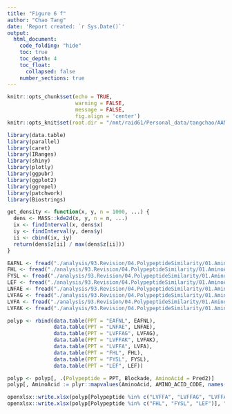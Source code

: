 ```yaml
---
title: "Figure 6 f"
author: "Chao Tang"
date: 'Report created: `r Sys.Date()`'
output: 
  html_document: 
    code_folding: "hide"
    toc: true
    toc_depth: 4
    toc_float: 
      collapsed: false
    number_sections: true
---
```


```r
knitr::opts_chunk$set(echo = TRUE, 
                      warning = FALSE, 
                      message = FALSE, 
                      fig.align = 'center')
knitr::opts_knit$set(root.dir = "/mnt/raid61/Personal_data/tangchao/AANanopore")
```

```r
library(data.table)
library(parallel)
library(caret)
library(IRanges)
library(shiny)
library(plotly)
library(ggpubr)
library(ggplot2)
library(ggrepel)
library(patchwork)
library(Biostrings)
```

```r
get_density <- function(x, y, n = 1000, ...) {
  dens <- MASS::kde2d(x, y, n = n, ...)
  ix <- findInterval(x, dens$x)
  iy <- findInterval(y, dens$y)
  ii <- cbind(ix, iy)
  return(dens$z[ii] / max(dens$z[ii]))
}
```

```r
EAFNL <- fread("./analysis/93.Revision/04.PolypeptideSimilarity/01.AminoAcidPrediction/EAFNL.txt", sep = "\t")
FHL <- fread("./analysis/93.Revision/04.PolypeptideSimilarity/01.AminoAcidPrediction/FHL.txt", sep = "\t")
FYSL <- fread("./analysis/93.Revision/04.PolypeptideSimilarity/01.AminoAcidPrediction/FYSL.txt", sep = "\t")
LEF <- fread("./analysis/93.Revision/04.PolypeptideSimilarity/01.AminoAcidPrediction/LEF.txt", sep = "\t")
LNFAE <- fread("./analysis/93.Revision/04.PolypeptideSimilarity/01.AminoAcidPrediction/LNFAE.txt", sep = "\t")
LVFAG <- fread("./analysis/93.Revision/04.PolypeptideSimilarity/01.AminoAcidPrediction/LVFAG.txt", sep = "\t")
LVFA <- fread("./analysis/93.Revision/04.PolypeptideSimilarity/01.AminoAcidPrediction/LVFA.txt", sep = "\t")
LVFAK <- fread("./analysis/93.Revision/04.PolypeptideSimilarity/01.AminoAcidPrediction/LVFAK.txt", sep = "\t")
```

```r
polyp <- rbind(data.table(PPT = "EAFNL", EAFNL), 
               data.table(PPT = "LNFAE", LNFAE), 
               data.table(PPT = "LVFFAG", LVFAG), 
               data.table(PPT = "LVFFAK", LVFAK), 
               data.table(PPT = "LVFFA", LVFA), 
               data.table(PPT = "FHL", FHL), 
               data.table(PPT = "FYSL", FYSL), 
               data.table(PPT = "LEF", LEF))
```

```r
polyp <- polyp[, .(Polypeptide = PPT, Blockade, AminoAcid = Pred2)]
polyp[, AminoAcid := plyr::mapvalues(AminoAcid, AMINO_ACID_CODE, names(AMINO_ACID_CODE))]
```

```r
openxlsx::write.xlsx(polyp[Polypeptide %in% c("LVFFA", "LVFFAG", "LVFFAK")], "./analysis/00.FigureTables/Rebuttal/Jan06/Figures/Data/Fig6G.xlsx")
openxlsx::write.xlsx(polyp[Polypeptide %in% c("FHL", "FYSL", "LEF")], "./analysis/00.FigureTables/Rebuttal/Jan06/Figures/Data/Fig6H.xlsx")
```
